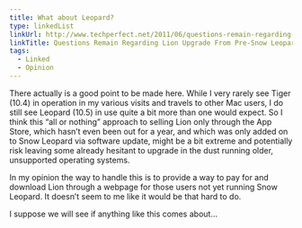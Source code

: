 ```yaml
---
title: What about Leopard?
type: linkedList
linkUrl: http://www.techperfect.net/2011/06/questions-remain-regarding-lion-upgrade-from-pre-snow-leopard
linkTitle: Questions Remain Regarding Lion Upgrade From Pre-Snow Leopard
tags:
  - Linked
  - Opinion
---
```


There actually is a good point to be made here. While I very rarely see Tiger (10.4) in operation in my various visits and travels to other Mac users, I do still see Leopard (10.5) in use quite a bit more than one would expect. So I think this “all or nothing” approach to selling Lion only through the App Store, which hasn’t even been out for a year, and which was only added on to Snow Leopard via software update, might be a bit extreme and potentially risk leaving some already hesitant to upgrade in the dust running older, unsupported operating systems.

In my opinion the way to handle this is to provide a way to pay for and download Lion through a webpage for those users not yet running Snow Leopard. It doesn’t seem to me like it would be that hard to do.

I suppose we will see if anything like this comes about…
